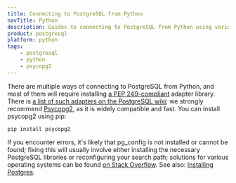 ```yaml
---
title: Connecting to PostgreSQL from Python
navTitle: Python
description: Guides to connecting to PostgreSQL from Python using various libraries & frameworks
product: postgresql
platform: python
tags:
    - postgresql
    - python
    - psycopg2
---
```


There are multiple ways of connecting to PostgreSQL from Python, and most of them will require installing [a PEP 249-compliant](https://www.python.org/dev/peps/pep-0249/) adapter library. There is [a list of such adapters on the PostgreSQL wiki](https://wiki.postgresql.org/wiki/Python); we strongly recommend [Psycopg2](https://wiki.postgresql.org/wiki/Psycopg2), as it is widely compatible and fast. You can install psycopg2 using pip:

    pip install psycopg2

If you encounter errors, it's likely that pg_config is not installed or cannot be found; fixing this will usually involve either installing the necessary PostgreSQL libraries or reconfiguring your search path; solutions for various operating systems can be found [on Stack Overflow](https://stackoverflow.com/questions/11618898/pg-config-executable-not-found). See also: [Installing Postgres](/getting-started/installing_postgres).
